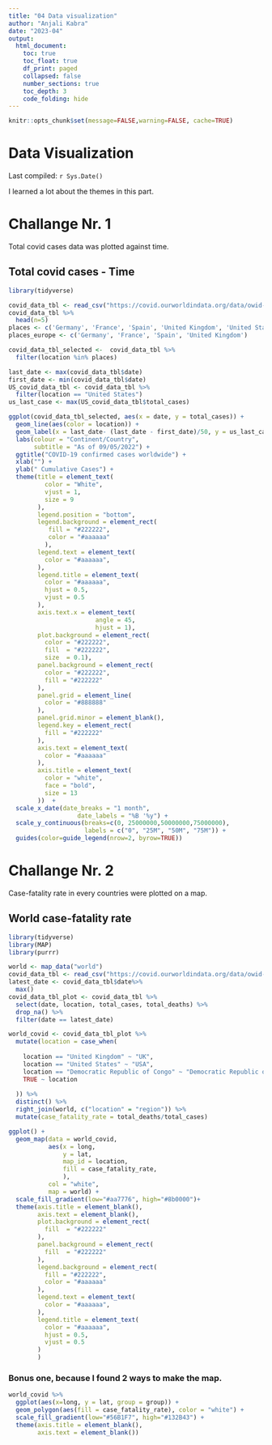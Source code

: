 ```yaml
---
title: "04 Data visualization"
author: "Anjali Kabra"
date: "2023-04"
output:
  html_document:
    toc: true
    toc_float: true
    df_print: paged
    collapsed: false
    number_sections: true
    toc_depth: 3
    code_folding: hide
---
```


```r
knitr::opts_chunk$set(message=FALSE,warning=FALSE, cache=TRUE)
```

# Data Visualization

Last compiled: `r Sys.Date()`

I learned a lot about the themes in this part.

# Challange Nr. 1

Total covid cases data was plotted against time. 

## Total covid cases - Time

```r
library(tidyverse)

covid_data_tbl <- read_csv("https://covid.ourworldindata.org/data/owid-covid-data.csv")
covid_data_tbl %>%
  head(n=5)
places <- c('Germany', 'France', 'Spain', 'United Kingdom', 'United States')
places_europe <- c('Germany', 'France', 'Spain', 'United Kingdom')

covid_data_tbl_selected <-  covid_data_tbl %>%
  filter(location %in% places)

last_date <- max(covid_data_tbl$date)
first_date <- min(covid_data_tbl$date)
US_covid_data_tbl <- covid_data_tbl %>%
  filter(location == "United States") 
us_last_case <- max(US_covid_data_tbl$total_cases)

ggplot(covid_data_tbl_selected, aes(x = date, y = total_cases)) +
  geom_line(aes(color = location)) +
  geom_label(x = last_date- (last_date - first_date)/50, y = us_last_case + 3 * us_last_case/100, label=us_last_case, fill = "purple", color = "white") +
  labs(colour = "Continent/Country",
       subtitle = "As of 09/05/2022") +
  ggtitle("COVID-19 confirmed cases worldwide") +
  xlab("") + 
  ylab(" Cumulative Cases") +
  theme(title = element_text(
          color = "White",
          vjust = 1,
          size = 9
        ),
        legend.position = "bottom",
        legend.background = element_rect(
           fill = "#222222",
           color = "#aaaaaa"
          ),
        legend.text = element_text(
          color = "#aaaaaa",
        ),
        legend.title = element_text(
          color = "#aaaaaa",
          hjust = 0.5,
          vjust = 0.5
        ),
        axis.text.x = element_text(
                        angle = 45,
                        hjust = 1),
        plot.background = element_rect(
          color = "#222222",
          fill  = "#222222",
          size  = 0.1),
        panel.background = element_rect(
          color = "#222222",
          fill = "#222222"
        ),
        panel.grid = element_line(
          color = "#888888"
        ),
        panel.grid.minor = element_blank(),
        legend.key = element_rect(
          fill = "#222222"
        ),
        axis.text = element_text(
          color = "#aaaaaa"
        ),
        axis.title = element_text(
          color = "white",
          face = "bold",
          size = 13
        ))  +
  scale_x_date(date_breaks = "1 month", 
                   date_labels = "%B '%y") +
  scale_y_continuous(breaks=c(0, 25000000,50000000,75000000),
                     labels = c("0", "25M", "50M", "75M")) +
  guides(color=guide_legend(nrow=2, byrow=TRUE)) 

```

# Challange Nr. 2

Case-fatality rate in every countries were plotted on a map.

## World case-fatality rate

```r
library(tidyverse)
library(MAP)
library(purrr)

world <- map_data("world")
covid_data_tbl <- read_csv("https://covid.ourworldindata.org/data/owid-covid-data.csv")
latest_date <- covid_data_tbl$date%>%
  max()
covid_data_tbl_plot <- covid_data_tbl %>%
  select(date, location, total_cases, total_deaths) %>%
  drop_na() %>%
  filter(date == latest_date) 

world_covid <- covid_data_tbl_plot %>%
  mutate(location = case_when(
    
    location == "United Kingdom" ~ "UK",
    location == "United States" ~ "USA",
    location == "Democratic Republic of Congo" ~ "Democratic Republic of the Congo",
    TRUE ~ location
    
  )) %>%
  distinct() %>%
  right_join(world, c("location" = "region")) %>%
  mutate(case_fatality_rate = total_deaths/total_cases)

ggplot() +
  geom_map(data = world_covid,
           aes(x = long,
               y = lat,
               map_id = location,
               fill = case_fatality_rate,
               ),
           col = "white",
           map = world) +
  scale_fill_gradient(low="#aa7776", high="#8b0000")+
  theme(axis.title = element_blank(),
        axis.text = element_blank(),
        plot.background = element_rect(
          fill  = "#222222"
        ),
        panel.background = element_rect(
          fill  = "#222222"
        ),
        legend.background = element_rect(
          fill = "#222222",
          color = "#aaaaaa"
        ),
        legend.text = element_text(
          color = "#aaaaaa",
        ),
        legend.title = element_text(
          color = "#aaaaaa",
          hjust = 0.5,
          vjust = 0.5
        )
        )

```

### Bonus one, because I found 2 ways to make the map.

```r
world_covid %>%
  ggplot(aes(x=long, y = lat, group = group)) +
  geom_polygon(aes(fill = case_fatality_rate), color = "white") +
  scale_fill_gradient(low="#56B1F7", high="#132B43") +
  theme(axis.title = element_blank(),
        axis.text = element_blank())
```